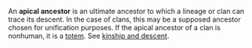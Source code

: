 An '''apical ancestor''' is an ultimate ancestor to which a lineage or clan can trace its descent.  In the case of clans, this may be a supposed ancestor chosen for unification purposes.  If the apical ancestor of a clan is nonhuman, it is a [[totem]]. See [[kinship and descent]].